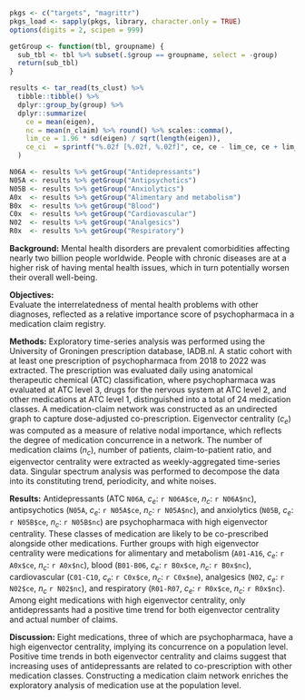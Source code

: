 ```r

pkgs <- c("targets", "magrittr")
pkgs_load <- sapply(pkgs, library, character.only = TRUE)
options(digits = 2, scipen = 999)

getGroup <- function(tbl, groupname) {
  sub_tbl <- tbl %>% subset(.$group == groupname, select = -group)
  return(sub_tbl)
}

results <- tar_read(ts_clust) %>%
  tibble::tibble() %>%
  dplyr::group_by(group) %>%
  dplyr::summarize(
    ce = mean(eigen),
    nc = mean(n_claim) %>% round() %>% scales::comma(),
    lim_ce = 1.96 * sd(eigen) / sqrt(length(eigen)),
    ce_ci  = sprintf("%.02f [%.02f, %.02f]", ce, ce - lim_ce, ce + lim_ce)
  )

N06A <- results %>% getGroup("Antidepressants")
N05A <- results %>% getGroup("Antipsychotics")
N05B <- results %>% getGroup("Anxiolytics")
A0x  <- results %>% getGroup("Alimentary and metabolism")
B0x  <- results %>% getGroup("Blood")
C0x  <- results %>% getGroup("Cardiovascular")
N02  <- results %>% getGroup("Analgesics")
R0x  <- results %>% getGroup("Respiratory")

```

**Background:**
Mental health disorders are prevalent comorbidities affecting nearly two billion people worldwide. People with chronic diseases are at a higher risk of having mental health issues, which in turn potentially worsen their overall well-being.

**Objectives:**  
Evaluate the interrelatedness of mental health problems with other diagnoses, reflected as a relative importance score of psychopharmaca in a medication claim registry.

**Methods:**
Exploratory time-series analysis was performed using the University of Groningen prescription database, IADB.nl. A static cohort with at least one prescription of psychopharmaca from 2018 to 2022 was extracted. The prescription was evaluated daily using anatomical therapeutic chemical (ATC) classification, where psychopharmaca was evaluated at ATC level 3, drugs for the nervous system at ATC level 2, and other medications at ATC level 1, distinguished into a total of 24 medication classes. A medication-claim network was constructed as an undirected graph to capture dose-adjusted co-prescription. Eigenvector centrality ($c_e$) was computed as a measure of relative nodal importance, which reflects the degree of medication concurrence in a network. The number of medication claims ($n_c$), number of patients, claim-to-patient ratio, and eigenvector centrality were extracted as weekly-aggregated time-series data. Singular spectrum analysis was performed to decompose the data into its constituting trend, periodicity, and white noises.

**Results:**
Antidepressants (ATC `N06A`, $c_e$: `r N06A$ce`, $n_c$: `r N06A$nc`), antipsychotics (`N05A`, $c_e$: `r N05A$ce`, $n_c$: `r N05A$nc`), and anxiolytics (`N05B`, $c_e$: `r N05B$ce`, $n_c$: `r N05B$nc`) are psychopharmaca with high eigenvector centrality. These classes of medication are likely to be co-prescribed alongside other medications. Further groups with high eigenvector centrality were medications for alimentary and metabolism (`A01-A16`, $c_e$: `r A0x$ce`, $n_c$: `r A0x$nc`), blood (`B01-B06`, $c_e$: `r B0x$ce`, $n_c$: `r B0x$nc`), cardiovascular (`C01-C10`, $c_e$: `r C0x$ce`, $n_c$: `r C0x$ne`), analgesics (`N02`, $c_e$: `r N02$ce`, $n_c$ `r N02$nc`), and respiratory (`R01-R07`, $c_e$: `r R0x$ce`, $n_c$: `r R0x$nc`). Among eight medications with high eigenvector centrality, only antidepressants had a positive time trend for both eigenvector centrality and actual number of claims.

**Discussion:**
Eight medications, three of which are psychopharmaca, have a high eigenvector centrality, implying its concurrence on a population level. Positive time trends in both eigenvector centrality and claims suggest that increasing uses of antidepressants are related to co-prescription with other medication classes. Constructing a medication claim network enriches the exploratory analysis of medication use at the population level.

